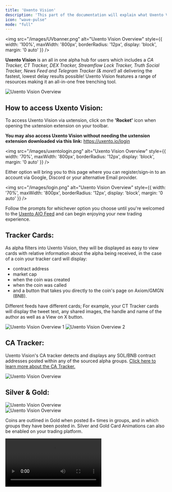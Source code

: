 ```yaml
---
title: 'Uxento Vision'
description: 'This part of the documentation will explain what Uxento Vision is.'
icon: "wave-pulse"
mode: "full"
---
```


<img 
  src="/images/UVbanner.png" 
  alt="Uxento Vision Overview"
  style={{
    width: '100%',
    maxWidth: '800px',
    borderRadius: '12px',
    display: 'block',
    margin: '0 auto'
  }}
/>

**Uxento Vision** is an all in one alpha hub for users which includes a _CA Tracker, CT Tracker, DEX Tracker, Streamflow Lock Tracker, Truth Social Tracker, News Feed and Telegram Tracker (& more!)_ all delivering the fastest, lowest delay results possible!
Uxento Vision features a range of resources making it an all-in-one free trenching tool.
<Frame caption="Uxento Vision features a range of resources making it an all-in-one free trenching tool.">
  <img 
    src="/images/homepage.png" 
    alt="Uxento Vision Overview"
    style={{
      width: '100%',
      borderRadius: '12px',
      display: 'block',
      margin: '0 auto'
    }}
  />
</Frame>

## How to access Uxento Vision:


To access Uxento Vision via uxtension, click on the **'Rocket'** icon when opening the uxtension extension on your toolbar.

**You may also access Uxento Vision without needing the uxtension extension downloaded via this link:** https://uxento.io/login

<img 
  src="/images/uxentologin.png" 
  alt="Uxento Vision Overview"
  style={{
    width: '70%',
    maxWidth: '800px',
    borderRadius: '12px',
    display: 'block',
    margin: '0 auto'
  }}
/>

Either option will bring you to this page where you can register/sign-in to an account via Google, Discord or your alternative Email provider. 

<img 
  src="/images/login.png" 
  alt="Uxento Vision Overview"
  style={{
    width: '70%',
    maxWidth: '800px',
    borderRadius: '12px',
    display: 'block',
    margin: '0 auto'
  }}
/>

Follow the prompts for whichever option you choose until you're welcomed to the [Uxento AIO Feed](#uxento-aio) and can begin enjoying your new trading experience. 

## Tracker Cards:

As alpha filters into Uxento Vision, they will be displayed as easy to view cards with relative information about the alpha being received, in the case of a coin your tracker card will display:
- contract address
- market cap 
- when the coin was created 
- when the coin was called 
- and a button that takes you directly to the coin's page on Axiom/GMGN (BNB). 

<Note>Different feeds have different cards; For example, your CT Tracker cards will display the tweet text, any shared images, the handle and name of the author as well as a View on X button.</Note>

<Frame>
  <div style={{ 
    display: 'flex', 
    gap: '0.5rem', 
    justifyContent: 'center', 
    flexWrap: 'wrap'
  }}>
    <img 
      src="/images/UV5.png" 
      alt="Uxento Vision Overview 1"
      style={{
        width: '100%',
        maxWidth: '500px',
        borderRadius: '10px',
        display: 'block'
      }}
    />
    <img 
      src="/images/UV4.png" 
      alt="Uxento Vision Overview 2"
      style={{
        width: '100%',
        maxWidth: '500px',
        borderRadius: '10px',
        display: 'block'
      }}
    />
  </div>
</Frame>

## CA Tracker:

Uxento Vision's CA tracker detects and displays any SOL/BNB contract addresses posted within any of the sourced alpha groups. [Click here to learn more about the CA Tracker.](/uxtension#ca-tracker)

<Frame caption="CA Tracker detecting a BNB Contract Address.">
  <img 
    src="/images/trackercard.png" 
    alt="Uxento Vision Overview"
    style={{
      width: '400%',
      borderRadius: '12px',
      display: 'block',
      margin: '0 auto'
    }}
  />
</Frame>

## Silver & Gold:

<Frame caption="Coins outlined in silver show they've been posted 3+ times, with groups listed.">
  <img 
    src="/images/uv6.png" 
    alt="Uxento Vision Overview"
    style={{
      width: '400%',
      borderRadius: '12px',
      display: 'block',
      margin: '0 auto'
    }}
  />
</Frame>

<div style={{ marginBottom: '1.5rem' }}></div>

<Frame caption="Coins outlined in silver show they've been posted 3+ times, with groups listed.">
  <img 
    src="/images/uv7.png"
    alt="Uxento Vision Overview"
    style={{
      width: '400%',
      borderRadius: '12px',
      display: 'block',
      margin: '0 auto'
    }}
  />
</Frame>

Coins are outlined in Gold when posted 8+ times in groups, and in which groups they have been posted in.
Silver and Gold Card Animations can also be enabled on your trading platform.

<Frame>
  <video
    src="/videos/g&s.mp4"
    controls
    preload="metadata"
    style={{
      width: '100%',
      maxWidth: '800px',
      borderRadius: '12px',
      display: 'block',
      margin: '0 auto'
    }}
  />
</Frame>

[Click here to learn how to enable Silver and Gold card animations for Pulse.](/uxtension#card-animations-gold-and-silver)

## Filter Groups/Trackers:

You can filter which groups/trackers you do and don't want to see using the Settings button.

To access settings simply click the 'Dev Settings' button in the top right of your uxento homepage. 

<img 
  src="/images/newsettings.png" 
  alt="Uxento Vision Overview"
  style={{
    width: '59%',
    maxWidth: '800px',
    borderRadius: '12px',
    display: 'block',
    margin: '0 auto'
  }}
/>

After you have navigated to the Settings page, you can use the pane on the left to find which specific settings you want to adjust.

  <Frame caption="Tick/Untick As Needed">
  <img 
    src="/images/contentfilt.png"
    alt="Refresh"
    style={{
      width: '400%',
      borderRadius: '12px',
      display: 'block',
      margin: '0 auto'
    }}
  />
</Frame>

<div style={{ marginBottom: '1rem' }}></div>


  <Frame caption="Uxento Vision allows for up to 3 trackers to be selected at once, to view more enable Uxento AIO.">
  <img 
    src="/images/feedsources.png"
    alt="Refresh"
    style={{
      width: '100%',
      borderRadius: '12px',
      display: 'block',
      margin: '0 auto'
    }}
  />
</Frame>


## Streamflow Lock Tracker:

Within Uxento Vision is a handy Streamflow Lock Tracker which provides data of token locks in real-time. 

Streamflow Tracker Cards contain a range of information including the amount/percentage of token locked, how long until tokens unlock, the permissions of the locking contract as well as a **'View Contract'** button to easily view the contract in a new tab. 

  <Frame caption="Streamflow Lock Tracker Card">
  <img 
    src="/images/locktracker.png"
    alt="Refresh"
    style={{
      width: '59%',
      borderRadius: '12px',
      display: 'block',
      margin: '0 auto'
    }}
  />
</Frame>

## Truth Social Tracker:

Uxento Vision also contains the fastest Truth Social Tracker, providing a real-time, zero delay feed of posts from tracked Truth Social Accounts.


  <Frame caption="Uxento Truth Social Tracker Card
">
  <img 
    src="/images/truthtracker.png"
    alt="Refresh"
    style={{
      width: '75%',
      borderRadius: '12px',
      display: 'block',
      margin: '0 auto'
    }}
  />
</Frame>

_If you would like to request any other accounts to be added to the Truth Social Tracker, simply open a ⁠ticket within the [Uxento Discord Server](https://discord.gg/uxento) and let us know!_

## DEX Tracker:

Uxento Vision also comes complete with a DEX Tracker to stay alert when the DEX is paid across any Pump/Bonk token in real time. 


  <Frame caption="Dex Tracker Card">
  <img 
    src="/images/dextracker.png"
    alt="Refresh"
    style={{
      width: '79%',
      borderRadius: '12px',
      display: 'block',
      margin: '0 auto'
    }}
  />
</Frame>

Tracker Cards in the DEX Tracker display the coin's ticker, CA and DEXScreener Banner as well as any handy links you may navigate to for further information on the token. 

## Instagram Tracker:

Uxento Vision also offers the fastest Instagram Tracker, allowing you to monitor posts and stories by popular accounts on Instagram in real time. 
The Instagram Tracker can be filtered via the Settings button to exclude/include certain accounts.

## News Feed:

Stay on top of breaking news and trending discussions with uxento's curated News Feed. Much like the above offered trackers, News Feed allows you to focus on only posts from certified news outlets allowing you the possibility to front run news tweets by minutes, even hours. 

The News Feed can be filtered via the Settings button to exclude/include certain predetermined accounts. 

## Filter Tracked CT Accounts:

The same way that you can filter groups and trackers, you are able to filter out tracked CT accounts per your focus. Simply navigate to the settings page and find CT Account Filters under the Content Filters pane. 

You can also use the quick buttons located in the top right of the pane for a range of quick actions:

`Enable All:` Enable All Tracked Accounts<br/>
`Disable All:` Disable All Tracked Accounts<br/>
`Enabled First:` Display Enabled Accounts First (In List)<br/>
`Refresh:` Refresh List<br/>

  <Frame caption="">
  <img 
    src="/images/filterct.png"
    alt="Refresh"
    style={{
      width: '400%',
      borderRadius: '12px',
      display: 'block',
      margin: '0 auto'
    }}
  />
</Frame>

#### Filter Tracked Truth Social Accounts:

As with the above, you may also filter tracked accounts from Truth Social. Simply navigate to the settings page and find Truth Social Filters under the Content Filters pane. 

#### Filter Tracked Instagram Accounts: 
As with the above, tracked Instagram accounts may also be filtered as desired. Simply navigate to the settings pane and find Instagram Account Filters under the Content Filters pane. 

  <Frame caption="Tick and Untick as Needed!">
  <img 
    src="/images/filtig.png"
    alt="Refresh"
    style={{
      width: '400%',
      borderRadius: '12px',
      display: 'block',
      margin: '0 auto'
    }}
  />
</Frame>

## Show uDev Sell Panel:

Within Uxento Vision you may easily view and manage any tokens held within your uDev Wallets via the Sell Panel which can be shown/hidden by pressing the 'uDev Panel' button at the bottom left of your uxento hompage. 


  <Frame caption="Show Sell Panel Button">
  <img 
    src="/images/showsellpanel.png"
    alt="Refresh"
    style={{
      width: '400%',
      borderRadius: '12px',
      display: 'block',
      margin: '0 auto'
    }}
  />
</Frame>

With the uDev Panel enabled, important information about tokens held within your uDev Wallets such as Volume, Market Cap, Holders and Transactions will be displayed, as well as Quick Sell buttons to easily execute sells. 

  <Frame caption="uDev Sell Panel">
  <img 
    src="/images/sellpanel.png"
    alt="Refresh"
    style={{
      width: '400%',
      borderRadius: '12px',
      display: 'block',
      margin: '0 auto'
    }}
  />
</Frame>

[You may also generate uDev PnLs via the sell panel. To learn more click here.](/uDev#generate-udev-pnl) 

## Uxento AIO (Swap Feeds):

With Uxento AIO you can combine **all of the above** trackers into one tab.

By default, Uxento AIO is displayed to provide the most compact experience possible, but if you need to change between Vision/AIO or other panels you can do so by clicking the buttons in the tools panel located at the top of your uxento homepage, to swap between uxento tools.

  <Frame caption="The All-In-One Button in your tools panel">
  <img 
    src="/images/aio.png"
    alt="Refresh"
    style={{
      width: '400%',
      borderRadius: '12px',
      display: 'block',
      margin: '0 auto'
    }}
  />
</Frame>

<div style={{ marginBottom: '1rem' }}></div>


  <Frame caption="Uxento AIO In Action
">
  <img 
    src="/images/aiocard.avif"
    alt="Refresh"
    style={{
      width: '400%',
      borderRadius: '12px',
      display: 'block',
      margin: '0 auto'
    }}
  />
</Frame>

<div style={{ marginBottom: '1rem' }}></div>

  <Frame caption="Uxento AIO allows you to easily sidebar Uxento Vision.
">
  <img 
    src="/images/aiosplit.avif"
    alt="Refresh"
    style={{
      width: '400%',
      borderRadius: '12px',
      display: 'block',
      margin: '0 auto'
    }}
  />
</Frame>




You can edit what you do or don't want to see in Uxento AIO/Uxento Vision, by clicking the settings button, navigating to **'Feed Sources'** and ticking/unticking the filters provided.


  <Frame caption="Tick/Untick as needed!
">
  <img 
    src="/images/feedsources2.png"
    alt="Refresh"
    style={{
      width: '400%',
      borderRadius: '12px',
      display: 'block',
      margin: '0 auto'
    }}
  />
</Frame>


## Search Anything:

You may use the **'Search Anything'** function located at the top of your uxento homepage to find any tool, setting or page in uxento and more efficiently refine your settings. You may also click **'/' on your keyboard** to quickly open the search panel.

  <Frame caption="Search Anything">
  <img 
    src="/images/searchanything.png"
    alt="Refresh"
    style={{
      width: '400%',
      borderRadius: '12px',
      display: 'block',
      margin: '0 auto'
    }}
  />
</Frame>


## Pause Feed:

You can easily pause your All-In-One/Uxento Vision feed for better readability by hovering your mouse over the feed. 

## AIO Reverse Order:
If you prefer to receive new alpha from the bottom up on your Uxento AIO feed, you can simply hit the Sort Order button located at the bottom of your uxento homepage. 

  <Frame caption="">
  <img 
    src="/images/sortorder.png"
    alt="Refresh"
    style={{
      width: '400%',
      borderRadius: '12px',
      display: 'block',
      margin: '0 auto'
    }}
  />
</Frame>

## Translate Content: 

Uxento Vision contains a built-in translator for users to easily translate posts into their native or preferred language. 

To set-up Translations, navigate to the Translations Panel in the Uxento Vision Settings button (accessible via the drop down under your profile avatar) and using the drop down menu next to Translate Language you can choose from one of 34 languages to translate to. 

  <Frame caption="Notification Settings Button">
  <img 
    src="/images/translate.png"
    alt="Refresh"
    style={{
      width: '400%',
      borderRadius: '12px',
      display: 'block',
      margin: '0 auto'
    }}
  />
</Frame>

Once enabled, simply click the Translate button next to any post on your Uxento Vision feed. 

  <Frame caption="">
  <div style={{ display: 'flex', flexDirection: 'column', gap: '1rem', alignItems: 'center' }}>
    <img 
      src="/images/translate2.png"
      alt="Exact Keyword Detection"
      style={{
        width: '100%',
        maxWidth: '1000px',
        borderRadius: '12px',
        display: 'block'
      }}
    />
    <img 
      src="/images/translate3.png"
      alt="Partial Keyword Detection"
      style={{
        width: '100%',
        maxWidth: '1000px',
        borderRadius: '12px',
        display: 'block'
      }}
    />
  </div>
</Frame>

You may also enable Auto-Translate to automatically translate non-English content into your preferred language. 

## Notification Sounds:

You can easily enable Notification Sounds within Uxento Vision to ensure you never miss a play. To do this, click the Settings button in Uxento Vision (as shown above), and then click the Notification Settings button. 


  <Frame caption="Notification Settings Button">
  <img 
    src="/images/notifsounds.png"
    alt="Refresh"
    style={{
      width: '400%',
      borderRadius: '12px',
      display: 'block',
      margin: '0 auto'
    }}
  />
</Frame>

You can then choose to enable one of up to 6 unique sounds to play whenever one of the trackers receives alpha.

## Keyword Alerts:

You may also get highlighted alerts and custom sounds when specific keywords appear in your feeds. 

To set this up, simply navigate to the Settings pane, and click on Keyword Alerts. 

**Under this panel you can add:**

`Ticker Detection:`<br/>
Automatically detects and highlights any cryptocurrency tickers such as **\$BTC, \$ETH, \$PEPE.**

  <Frame caption="">
  <img 
    src="/images/tickerdet.png"
    alt="Refresh"
    style={{
      width: '400%',
      borderRadius: '12px',
      display: 'block',
      margin: '0 auto'
    }}
  />
</Frame>

`CA Detection:`<br/>
Automatically detect and highlight any posted Solana contract addresses.

  <Frame caption="">
  <img 
    src="/images/cadet.png"
    alt="Refresh"
    style={{
      width: '400%',
      borderRadius: '12px',
      display: 'block',
      margin: '0 auto'
    }}
  />
</Frame>

`Keyword Alerts:`<br/>
Create custom alerts for specific words or phrases in your feeds.

  <Frame caption="">
  <img 
    src="/images/keywordalerts.png"
    alt="Refresh"
    style={{
      width: '400%',
      borderRadius: '12px',
      display: 'block',
      margin: '0 auto'
    }}
  />
</Frame>

<div style={{ marginBottom: '1rem' }}></div>

  <Frame caption="">
  <img 
    src="/images/keywordalerts2.png"
    alt="Refresh"
    style={{
      width: '400%',
      borderRadius: '12px',
      display: 'block',
      margin: '0 auto'
    }}
  />
</Frame>

Each parameter can be set up with custom sound/color alerts to ensure you don't miss a single thing. Additionally, you may also refine whether you want Keyword Alerts to apply for Exact or Partial phrases. 

**Exact** = The word has to be by itself for it to detect it as a keyword (e.g. 'Elon'). <br />
**Partial** = The word can be within other words and will still detect the keyword in it (e.g. 'Elongate').

_Simply select which type of alert you wish to set, by clicking Exact or Partial._

  <Frame caption="Exact vs Partial Keyword Detection">
  <div style={{ display: 'flex', gap: '1rem', justifyContent: 'center', alignItems: 'flex-start' }}>
    <img 
      src="/images/exact.png"
      alt="Exact Keyword Detection"
      style={{
        width: '97%',
        maxWidth: '500px',
        borderRadius: '12px',
        display: 'block'
      }}
    />
    <img 
      src="/images/partial.png"
      alt="Partial Keyword Detection"
      style={{
        width: '100%',
        maxWidth: '500px',
        borderRadius: '12px',
        display: 'block'
      }}
    />
  </div>
</Frame>

<div style={{ marginBottom: '1rem' }}></div>


  <Frame caption="">
  <img 
    src="/images/keywordalerts3.png"
    alt="Refresh"
    style={{
      width: '400%',
      borderRadius: '12px',
      display: 'block',
      margin: '0 auto'
    }}
  />
</Frame>

## Export/Import CT Tracker Notifications:

You may export/import custom configurations for Uxento Vision's CT Tracker so that you may share, or use other’s configurations. 

To do this, simply navigate to the Custom CT Accounts panel within your Notifications settings and click ‘Export’ to save your data as a .json file, or ‘Import’ if you have a .json file to import.

  <Frame caption="Click Import/Export">
  <img 
    src="/images/exportCT.png"
    alt="Refresh"
    style={{
      width: '400%',
      borderRadius: '12px',
      display: 'block',
      margin: '0 auto'
    }}
  />
</Frame>

## Profile Customization:
Within the settings menu under the _Profile_ section, you may further customize your Uxento Vision/uDev profile as well as manage all devices currently logged into your uxento account.

  <Frame caption="Profile Settings">
  <img 
    src="/images/profilesettings.png"
    alt="Refresh"
    style={{
      width: '400%',
      borderRadius: '12px',
      display: 'block',
      margin: '0 auto'
    }}
  />
</Frame>


To update your name or avatar, click the Profile tab. To view or manage active sessions, go to the **Active Sessions** tab, if you wish to terminate any or all sessions, you can do so by clicking the individual 'Delete' icons situated next to each listed session, or simply clicking **'Terminate All'.** 

  <Frame caption="Active Sessions View">
  <img 
    src="/images/activesessions.png"
    alt="Refresh"
    style={{
      width: '400%',
      borderRadius: '12px',
      display: 'block',
      margin: '0 auto'
    }}
  />
</Frame>